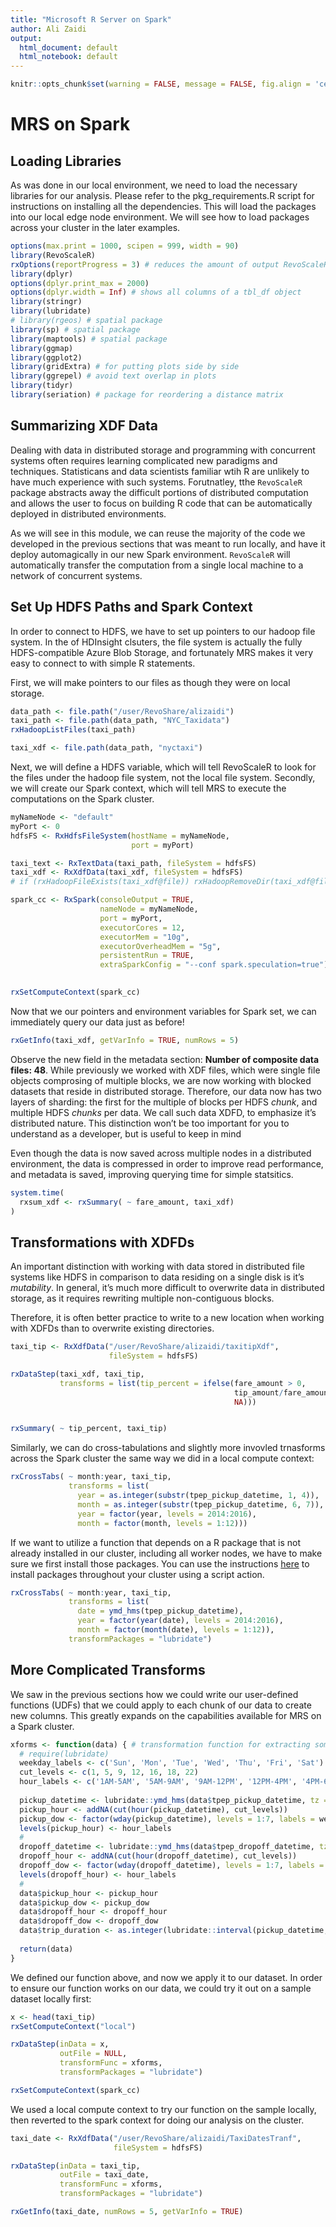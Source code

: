 ```yaml
---
title: "Microsoft R Server on Spark"
author: Ali Zaidi
output:
  html_document: default
  html_notebook: default
---
```



```r
knitr::opts_chunk$set(warning = FALSE, message = FALSE, fig.align = 'center', cache = TRUE)
```


# MRS on Spark

## Loading Libraries

As was done in our local environment, we need to load the necessary libraries for our analysis. Please refer to the pkg_requirements.R script for instructions on installing all the dependencies. This will load the packages into our local edge node environment. We will see how to load packages across your cluster in the later examples.


```r

options(max.print = 1000, scipen = 999, width = 90)
library(RevoScaleR)
rxOptions(reportProgress = 3) # reduces the amount of output RevoScaleR produces
library(dplyr)
options(dplyr.print_max = 2000)
options(dplyr.width = Inf) # shows all columns of a tbl_df object
library(stringr)
library(lubridate)
# library(rgeos) # spatial package
library(sp) # spatial package
library(maptools) # spatial package
library(ggmap)
library(ggplot2)
library(gridExtra) # for putting plots side by side
library(ggrepel) # avoid text overlap in plots
library(tidyr)
library(seriation) # package for reordering a distance matrix


```

## Summarizing XDF Data

Dealing with data in distributed storage and programming with concurrent systems often requires learning complicated new paradigms and techniques. Statisticans and data scientists familiar wtih R are unlikely to have much experience with such systems. Forutnatley, tthe `RevoScaleR` package abstracts away the difficult portions of distributed computation and allows the user to focus on building R code that can be automatically deployed in distributed environments.

As we will see in this module, we can reuse the majority of the code we developed in the previous sections that was meant to run locally, and have it deploy automagically in our new Spark environment. `RevoScaleR` will automatically transfer the computation from a single local machine to a network of concurrent systems.

## Set Up HDFS Paths and Spark Context

In order to connect to HDFS, we have to set up pointers to our hadoop file system. In the of HDInsight clsuters, the file system is actually the fully HDFS-compatible Azure Blob Storage, and fortunately MRS makes it very easy to connect to with simple R statements. 

First, we will make pointers to our files as though they were on local storage.

```r

data_path <- file.path("/user/RevoShare/alizaidi")
taxi_path <- file.path(data_path, "NYC_Taxidata")
rxHadoopListFiles(taxi_path)

taxi_xdf <- file.path(data_path, "nyctaxi")


```

Next, we will define a HDFS variable, which will tell RevoScaleR to look for the files under the hadoop file system, not the local file system. Secondly, we will create our Spark context, which will tell MRS  to execute the computations on the Spark cluster.


```r
myNameNode <- "default"
myPort <- 0
hdfsFS <- RxHdfsFileSystem(hostName = myNameNode, 
                           port = myPort)

taxi_text <- RxTextData(taxi_path, fileSystem = hdfsFS)
taxi_xdf <- RxXdfData(taxi_xdf, fileSystem = hdfsFS)
# if (rxHadoopFileExists(taxi_xdf@file)) rxHadoopRemoveDir(taxi_xdf@file)

spark_cc <- RxSpark(consoleOutput = TRUE,
                    nameNode = myNameNode,
                    port = myPort,
                    executorCores = 12, 
                    executorMem = "10g", 
                    executorOverheadMem = "5g", 
                    persistentRun = TRUE, 
                    extraSparkConfig = "--conf spark.speculation=true")
                          

rxSetComputeContext(spark_cc)

```

Now that we our pointers and environment variables for Spark set, we can immediately query our data just as before!

```r
rxGetInfo(taxi_xdf, getVarInfo = TRUE, numRows = 5)
```

Observe the new field in the metadata section: **Number of composite data files: 48**. While previously we worked with XDF files, which were single file objects comprosing of multiple blocks, we are now working with blocked datasets that reside in distributed storage. Therefore, our data now has two layers of sharding: the first for the multiple of blocks per HDFS _chunk_, and multiple HDFS _chunks_ per data. We call such data XDFD, to emphasize it's distributed nature. This distinction won't be too important for you to understand as a developer, but is useful to keep in mind 

Even though the data is now saved across multiple nodes in a distributed environment, the data is compressed in order to improve read performance, and metadata is saved, improving querying time for simple statsitics.


```r
system.time(
  rxsum_xdf <- rxSummary( ~ fare_amount, taxi_xdf)
)
```



## Transformations with XDFDs

An important distinction with working with data stored in distributed file systems like HDFS in comparison to data residing on a single disk is it's _mutability_. In general, it's much more difficult to overwrite data in distributed storage, as it requires rewriting multiple non-contiguous blocks. 

Therefore, it is often better practice to write to a new location when working with XDFDs than to overwrite existing directories.

```r

taxi_tip <- RxXdfData("/user/RevoShare/alizaidi/taxitipXdf",
                      fileSystem = hdfsFS)
```



```r


rxDataStep(taxi_xdf, taxi_tip,
           transforms = list(tip_percent = ifelse(fare_amount > 0, 
                                                  tip_amount/fare_amount,
                                                  NA)))



```

```r

rxSummary( ~ tip_percent, taxi_tip)
```


Similarly, we can do cross-tabulations and slightly more invovled trnasforms across the Spark cluster the same way we did in a local compute context:

```r

rxCrossTabs( ~ month:year, taxi_tip,
             transforms = list(
               year = as.integer(substr(tpep_pickup_datetime, 1, 4)),
               month = as.integer(substr(tpep_pickup_datetime, 6, 7)),
               year = factor(year, levels = 2014:2016),
               month = factor(month, levels = 1:12)))


```

If we want to utilize a function that depends on a R package that is not already installed in our cluster, including all worker nodes, we have to make sure we first install those packages. You can use the instructions [here](https://azure.microsoft.com/en-us/documentation/articles/hdinsight-hadoop-r-server-get-started/#install-r-packages) to install packages throughout your cluster using a script action. 


```r
rxCrossTabs( ~ month:year, taxi_tip,
             transforms = list(
               date = ymd_hms(tpep_pickup_datetime), 
               year = factor(year(date), levels = 2014:2016), 
               month = factor(month(date), levels = 1:12)), 
             transformPackages = "lubridate")


```


## More Complicated Transforms

We saw in the previous sections how we could write our user-defined functions (UDFs) that we could apply to each chunk of our data to create new columns. This  greatly expands on the capabilities available for MRS on a Spark cluster.


```r

xforms <- function(data) { # transformation function for extracting some date and time features
  # require(lubridate)
  weekday_labels <- c('Sun', 'Mon', 'Tue', 'Wed', 'Thu', 'Fri', 'Sat')
  cut_levels <- c(1, 5, 9, 12, 16, 18, 22)
  hour_labels <- c('1AM-5AM', '5AM-9AM', '9AM-12PM', '12PM-4PM', '4PM-6PM', '6PM-10PM', '10PM-1AM')
  
  pickup_datetime <- lubridate::ymd_hms(data$tpep_pickup_datetime, tz = "UTC")
  pickup_hour <- addNA(cut(hour(pickup_datetime), cut_levels))
  pickup_dow <- factor(wday(pickup_datetime), levels = 1:7, labels = weekday_labels)
  levels(pickup_hour) <- hour_labels
  # 
  dropoff_datetime <- lubridate::ymd_hms(data$tpep_dropoff_datetime, tz = "UTC")
  dropoff_hour <- addNA(cut(hour(dropoff_datetime), cut_levels))
  dropoff_dow <- factor(wday(dropoff_datetime), levels = 1:7, labels = weekday_labels)
  levels(dropoff_hour) <- hour_labels
  # 
  data$pickup_hour <- pickup_hour
  data$pickup_dow <- pickup_dow
  data$dropoff_hour <- dropoff_hour
  data$dropoff_dow <- dropoff_dow
  data$trip_duration <- as.integer(lubridate::interval(pickup_datetime, dropoff_datetime))
  
  return(data)
}

```

We defined our function above, and now we apply it to our dataset. In order to ensure our function works on our data, we could try it out on a sample dataset locally first:

```r
x <- head(taxi_tip)
rxSetComputeContext("local")

rxDataStep(inData = x, 
           outFile = NULL, 
           transformFunc = xforms, 
           transformPackages = "lubridate")

rxSetComputeContext(spark_cc)
```

We used a local compute context to try our function on the sample locally, then reverted to the spark context for doing our analysis on the cluster.

```r

taxi_date <- RxXdfData("/user/RevoShare/alizaidi/TaxiDatesTranf",
                       fileSystem = hdfsFS)
```


```r

rxDataStep(inData = taxi_tip, 
           outFile = taxi_date, 
           transformFunc = xforms, 
           transformPackages = "lubridate")

```

```r
rxGetInfo(taxi_date, numRows = 5, getVarInfo = TRUE)
```

